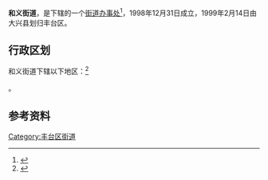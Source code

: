 {{中国乡级行政区
|景观照片文件名 = BRT1 Heyinongchang Station (20180530131049).jpg
|景观照片描述 = 位于[[南苑路_(北京)|南苑路]]上的[[北京快速公交1线|北京快速公交1线]]和义农场站
|汉语拼音 = 
|其他语言 = 
|其他语言名称 = 
|旧称 = 
|地名出处 = 
|位置图文件名 = 
|位置图描述 = 
|自定义图片= 
|建置时间 = 1998年12月31日
|政府驻地 = 
|毗邻 = 
|总面积 = 
|总人口 = 
|总人口年份 = 
|户籍人口 = 
|户籍人口年份 = 
|常住人口 = 
|常住人口年份 = 
|人口密度 = 
|GDP = 
|GDP年份 = 
|邮政编码 = 
|电话区号 = 10
|官方网站 = http://hyjd.bjft.gov.cn/
|网站名称 = 北京市丰台区和义街道办事处
|11/01/06/016/000}}

'''和义街道'''，是{{PRC admin/fullname|11/01/06/016/000|3}}下辖的一个[[街道办事处|街道办事处]]<ref>{{PRC admin/ref sgc|{{PRC admin/parent|11/01/06/016/000}}}}</ref>，1998年12月31日成立，1999年2月14日由大兴县划归丰台区。

== 行政区划 ==

和义街道下辖以下地区：<ref>{{PRC admin/ref sgc|11/01/06/016/000}}</ref>

{{PRC admin/children|11/01/06/016/000}}。

== 参考资料 ==

{{Reflist|2}}

{{北京市丰台区行政区划}}
{{北京行政区划小作品}}

[[Category:丰台区街道|Category:丰台区街道]]